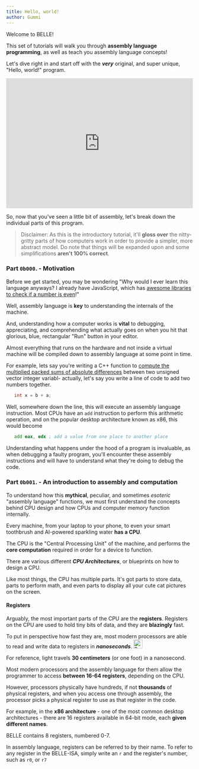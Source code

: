```yaml
---
title: Hello, world!
author: Gummi 
---
```

Welcome to BELLE! 

This set of tutorials will walk you through **assembly language programming**, as well as teach you assembly language concepts!

Let's dive right in and start off with the ***very*** original, and super unique, "Hello, world!" program.

<embed src="https://belle-demo.vercel.app/exercises/hello" style="width:100%; height: 350px;"></embed>

So, now that you've seen a little bit of assembly, let's break down the individual parts of this program.

> Disclaimer: As this is the introductory tutorial, it'll **gloss over** the nitty-gritty parts of how computers work in order to provide a simpler, more abstract model. Do note that things will be expanded upon and some simplifications **aren't 100% correct**.

### Part `0b000`. - Motivation

Before we get started, you may be wondering "Why would I ever learn this language anyways? I already have JavaScript, which has [awesome libraries to check if a number is even](https://www.npmjs.com/package/is-even)!"

Well, assembly language is **key** to understanding the internals of the machine. 

And, understanding how a computer works is **vital** to debugging, appreciating, and comprehending what actually goes on when you hit that glorious, blue, rectangular "Run" button in your editor.

Almost everything that runs on the hardware and not inside a virtual machine will be compiled down to assembly language at some point in time.

For example, lets say you're writing a C++ function to [compute the multiplied packed sums of absolute differences](https://www.intel.com/content/www/us/en/docs/cpp-compiler/developer-guide-reference/2021-8/mm256-mpsadbw-epu8.html) between two unsigned vector integer variabl- actually, let's say you write a line of code to add two numbers together.

```c
   int x = b + a;
```

Well, somewhere down the line, this will execute an assembly language instruction. Most CPUs have an `add` instruction to perform this arithmetic operation, and on the popular desktop architecture known as x86, this would become

```asm
   add eax, edx ; add a value from one place to another place 
```

Understanding what happens under the hood of a program is invaluable, as when debugging a faulty program, you'll encounter these assembly instructions and will have to understand what they're doing to debug the code.

### Part `0b001`. - An introduction to assembly and computation

To understand how this **mythical**, peculiar, and sometimes *esoteric* "assembly language" functions, we must first understand the concepts behind CPU design and how CPUs and computer memory function internally.

Every machine, from your laptop to your phone, to even your smart toothbrush and AI-powered sparkling water **has a CPU**.

The CPU is the "Central Processing Unit" of the machine, and performs the **core computation** required in order for a device to function.

There are various different ***CPU Architectures***, or blueprints on how to design a CPU.

Like most things, the CPU has multiple parts. It's got parts to store data, parts to perform math, and even parts to display all your cute cat pictures on the screen.

#### Registers

Arguably, the most important parts of the CPU are the **registers**. Registers on the CPU are used to hold tiny bits of data, and they are **blazingly** fast. 

To put in perspective how fast they are, most modern processors are able to read and write data to registers in ***nanoseconds***. <img src="https://i.imgflip.com/7e296s.jpg?a482328" alt="Description" width="24" height="24" />

For reference, light travels **30 centimeters** (or one foot) in a nanosecond.

Most modern processors and the assembly language for them allow the programmer to access **between 16-64 registers**, depending on the CPU.

However, processors physically have hundreds, if not **thousands** of physical registers, and when you access one through assembly, the processor picks a physical register to use as that register in the code.

For example, in the **x86 architecture** - one of the most common desktop architectures - there are 16 registers available in 64-bit mode, each **given different names**.

BELLE contains 8 registers, numbered 0-7.

In assembly language, registers can be referred to by their name. To refer to any register in the BELLE-ISA, simply write an `r` and the register's number, such as `r0`, or `r7`
